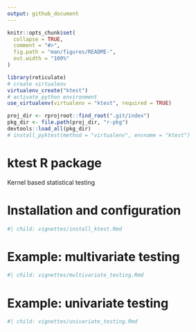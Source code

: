 ```yaml
---
output: github_document
---
```


<!-- README.md is generated from README.Rmd. Please edit that file -->

```r
knitr::opts_chunk$set(
  collapse = TRUE,
  comment = "#>",
  fig.path = "man/figures/README-",
  out.width = "100%"
)
```

<!-- Python configuration -->

```r
library(reticulate)
# create virtualenv
virtualenv_create("ktest")
# activate python environment
use_virtualenv(virtualenv = "ktest", required = TRUE)
```

```r
proj_dir <- rprojroot::find_root(".git/index")
pkg_dir <- file.path(proj_dir, "r-pkg")
devtools::load_all(pkg_dir)
# install_pyktest(method = "virtualenv", envname = "ktest")
```

# ktest R package

<!-- badges: start -->
<!-- badges: end -->

Kernel based statistical testing

# Installation and configuration

```r
#| child: vignettes/install_ktest.Rmd
```

# Example: multivariate testing

```r
#| child: vignettes/multivariate_testing.Rmd
```

# Example: univariate testing

```r
#| child: vignettes/univariate_testing.Rmd
```
